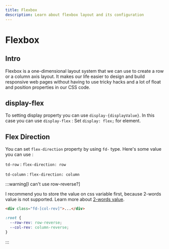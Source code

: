 ---
title: Flexbox
description: Learn about flexbox layout and its configuration
---


# Flexbox
## Intro 

Flexbox is a one-dimensional layout system that we can use to create a row or a column axis layout. It makes our life easier to design and build responsive web pages without having to use tricky hacks and a lot of float and position properties in our CSS code.

## display-flex

To setting display property you can use `display-{displayValue}`. In this case you can use `display-flex` : Set `display: flex;` for element.

## Flex Direction

You can set `flex-direction` property by using `fd-` type. Here's some value you can use :

`td-row` : `flex-direction: row`

`td-column` : `flex-direction: column`

:::warning[I can't use row-reverse?]

I recommend you to store the value on css variable first, because 2-words value is not supported. Learn more about [2-words value](/docs/extras/all-value#1-two-word-value).

```html title="html"
<div class="fd-[col-rev]">...</div>
```
```css title="css"
:root {
  --row-rev: row-reverse;
  --col-rev: column-reverse;
}
```

:::

